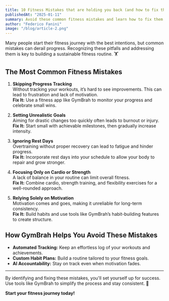 ```yaml
---
title: 10 Fitness Mistakes that are holding you back (and how to fix them)
publishedAt: "2025-01-11"
summary: Avoid these common fitness mistakes and learn how to fix them with smart strategies and tools like GymBrah.
author: "Federico Fanini"
image: "/blog/article-2.png"
---
```


Many people start their fitness journey with the best intentions, but common mistakes can derail progress. Recognizing these pitfalls and addressing them is key to building a sustainable fitness routine. 🏋️

## The Most Common Fitness Mistakes

1. **Skipping Progress Tracking**  
   Without tracking your workouts, it’s hard to see improvements. This can lead to frustration and lack of motivation.  
   **Fix It:** Use a fitness app like GymBrah to monitor your progress and celebrate small wins.

2. **Setting Unrealistic Goals**  
   Aiming for drastic changes too quickly often leads to burnout or injury.  
   **Fix It:** Start small with achievable milestones, then gradually increase intensity.

3. **Ignoring Rest Days**  
   Overtraining without proper recovery can lead to fatigue and hinder progress.  
   **Fix It:** Incorporate rest days into your schedule to allow your body to repair and grow stronger.

4. **Focusing Only on Cardio or Strength**  
   A lack of balance in your routine can limit overall fitness.  
   **Fix It:** Combine cardio, strength training, and flexibility exercises for a well-rounded approach.

5. **Relying Solely on Motivation**  
   Motivation comes and goes, making it unreliable for long-term consistency.  
   **Fix It:** Build habits and use tools like GymBrah’s habit-building features to create structure.

## How GymBrah Helps You Avoid These Mistakes

- **Automated Tracking:** Keep an effortless log of your workouts and achievements.
- **Custom Habit Plans:** Build a routine tailored to your fitness goals.
- **AI Accountability:** Stay on track even when motivation fades.

---

By identifying and fixing these mistakes, you'll set yourself up for success. Use tools like GymBrah to simplify the process and stay consistent. 💪

**Start your fitness journey today!**

